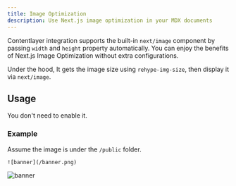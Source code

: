 ```yaml
---
title: Image Optimization
description: Use Next.js image optimization in your MDX documents
---
```


Contentlayer integration supports the built-in `next/image` component by passing `width`
and `height` property automatically. You can enjoy the benefits of Next.js Image
Optimization without extra configurations.

Under the hood, It gets the image size using `rehype-img-size`, then display it
via `next/image`.

## Usage

You don't need to enable it.

### Example

Assume the image is under the `/public` folder.

```mdx
![banner](/banner.png)
```

![banner](/banner.png)
